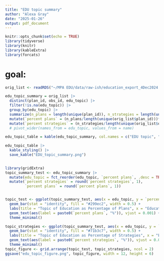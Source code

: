 ```yaml
---
title: "EDU topic summary"
author: "Alexa Gray"
date: "2025-01-26"
output: pdf_document
---
```


```r
knitr::opts_chunk$set(echo = TRUE)
library(tidyverse)
library(knitr)
library(kableExtra)
library(forcats)
```

# goal:  

```r
orig_list <- readRDS("~/MPA EDU/data/raw-ish/education_export_4Dec2024.Rds")
```

```r
edu_topic_summary = orig_list |> 
  distinct(plan_id, obs_id, edu_topic) |> 
  filter(!is.na(edu_topic)) |> 
  group_by(edu_topic) |> 
  summarize(n_plans = length(unique(plan_id)), n_strategies = length(unique(obs_id))) |> 
  mutate(`percent plans` = (n_plans/length(unique(orig_list$plan_id)))*100) |> 
  mutate(`percent strategies` = (n_strategies/length(unique(orig_list$obs_id)))*100)
  # pivot_wider(names_from = edu_topic, values_from = name) 
```

```r
edu_topic_table = kable(edu_topic_summary, col.names = c("EDU topic", "Number of Plans", "Number of Strategies", "Percent of Plans", "Percent of Strategies"), digits = 1) 

edu_topic_table |> 
  kable_styling() |> 
  save_kable("EDU_topic_summary.png")
  
```

```r
library(gridExtra)
topic_summary_test <- edu_topic_summary |> 
  mutate(edu_topic = fct_reorder(edu_topic, `percent plans`, .desc = TRUE)) |> 
  mutate(`percent strategies` = round(`percent strategies`, 1),
         `percent plans` = round(`percent plans`, 1))


topic_test <- ggplot(topic_summary_test, aes(x = edu_topic, y = `percent plans`)) +
  geom_bar(stat = "identity", fill = "#299ec2", width = 0.5) +
  labs(title = "Topic of Education as Percentage of Plans", x = "Education topic", y = "Percent") +
  geom_text(aes(label = paste0(`percent plans`, "%")), vjust = 0.001) +
  theme_minimal()

topic_strategies <- ggplot(topic_summary_test, aes(x = edu_topic, y = `percent strategies`)) + 
  geom_bar(stat = "identity", fill = "#71b3c7", width = 0.5) + 
  labs(title = "Topic of Education as Percentage of Strategies", x = "Education topic", y = "Percent") + 
  geom_text(aes(label = paste0(`percent strategies`, "%")), vjust = 0.001) +
  theme_minimal()
topic_figure <- grid.arrange(topic_test, topic_strategies, ncol = 2)
ggsave("edu_topic_figure.png", topic_figure, width = 12, height = 6)

```

